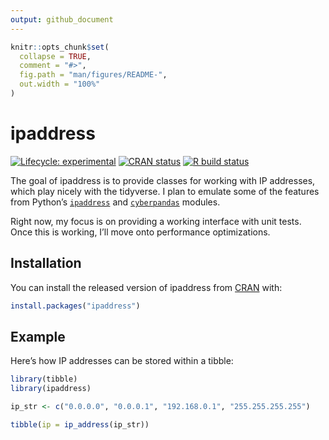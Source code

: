 ```yaml
---
output: github_document
---
```


<!-- README.md is generated from README.Rmd. Please edit that file -->

```r
knitr::opts_chunk$set(
  collapse = TRUE,
  comment = "#>",
  fig.path = "man/figures/README-",
  out.width = "100%"
)
```

# ipaddress

<!-- badges: start -->
[![Lifecycle: experimental](https://img.shields.io/badge/lifecycle-experimental-orange.svg)](https://www.tidyverse.org/lifecycle/#experimental)
[![CRAN status](https://www.r-pkg.org/badges/version/ipaddress)](https://CRAN.R-project.org/package=ipaddress)
[![R build status](https://github.com/davidchall/ipaddress/workflows/R-CMD-check/badge.svg)](https://github.com/davidchall/ipaddress/actions)
<!-- badges: end -->

The goal of ipaddress is to provide classes for working with IP addresses, which play nicely with the tidyverse.
I plan to emulate some of the features from Python's [`ipaddress`](https://docs.python.org/library/ipaddress.html) and [`cyberpandas`](https://cyberpandas.readthedocs.io) modules.

Right now, my focus is on providing a working interface with unit tests.
Once this is working, I'll move onto performance optimizations.


## Installation

You can install the released version of ipaddress from [CRAN](https://CRAN.R-project.org) with:

``` r
install.packages("ipaddress")
```

## Example

Here's how IP addresses can be stored within a tibble:

```r
library(tibble)
library(ipaddress)

ip_str <- c("0.0.0.0", "0.0.0.1", "192.168.0.1", "255.255.255.255")

tibble(ip = ip_address(ip_str))
```
